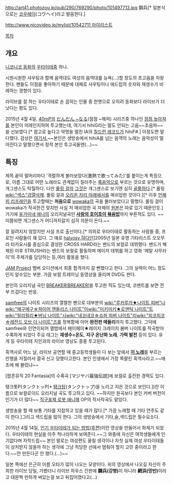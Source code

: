 http://art41.photozou.jp/pub/290/769290/photo/101497713.jpg
鋼兵[* 일본식으로는 [[코우헤이]](コウヘイ)라고 발음한다.]

[[http://www.nicovideo.jp/mylist/10542711 마이리스트]]

[[목차]]

== 개요 ==
[[니코니코 동화]]의 [[우타이테]]중 하나.

시원시원한 샤우팅과 함께 음역대도 여성의 음역대를 능욕(…)할 정도의 초고음을 자랑한다. 팬들도 이점을 좋아하기 때문에 대체로 샤우팅이나 애드립의 숫자와 재생수가 비례하는 경향이 있다.

라이브를 잘 하는 우타이테로 손 꼽히는 인물 중 한명으로 오히려 동화보다 라이브가 더 낫다는 평도 있다.

2015년 4월 4일, [[40mP]]의 [[だんだん ~なる]](점점 ~해져) 시리즈중 하나인 [[점점 높아져]]를 본인이 어레인지하여 투고했는데, 여기서 hihiG라는 말도 안되는 고음~~초음파~~을 선보였다.[* 참고로 높다고 악명을 떨친 IA의 [[칠드런 레코드]]가 hihiF#.] 이정도면 말 다했다. 감상은 [http://www.nicovideo.jp/watch/sm25952037 여기서.]~~본인은 생방송에서 hihiA를 넘는 음역의 노래는 음악성이 떨어진다고 말했으면서 정작 본인 투고곡들엔(...)~~
== 특징 ==
제목 끝의 말머리마다 '격렬하게 불러보았다(激熱で歌ってみた)'를 붙이는게 특징으로, 이름 그대로 어떤 노래라도 관계없이 질러주는 [[록]]음악으로 부르는 것으로 유명하며, 개그센스도 탁월하다. 다만 [[롤링 걸]]의 [http://heartbrea.kr/index.php?document_srl=3255665 그것]은 개그센스로 보기엔 심히 [[골룸]]하다.[* 롤링[[wiki:"섹스"검열삭제]]. 롤링 걸과 [[오리온 자리 아래에서]]를 매쉬업한 것이다.][* 이후 [[언해피 리프레인]]을 투고할때는 '''처음으로''' [[wowaka]]의 곡을 불러보았다고 말했다. 롤링 걸이 wowaka가 작곡한건 맞지만 사실 저 매쉬업한 곡 자체의 [http://www.nicovideo.jp/watch/sm12299590 원본]은 따로 있기 때문인듯.] 거기에 [[유가미네 에나]]의 오리지널곡인 '''[http://www.nicovideo.jp/watch/sm8684743 사랑의 호이호이 볶음밥]'''까지 부른적도 있다. ~~이쯤되면 개그센스가 어디까지갈지 심히 의문이 든다.~~

잘 알려지지 않았지만 사실 프로 출신이다.[* 의외로 우타이테로 활동하는 사람들 중, 프로인 사람들이 꽤 있다. 그 예로 [[halyosy]],[[햐다인]]]2005년 일본 유명 기타리스트 오오무라 타카요시를 중심으로 결성한 CROSS HARD라는 밴드의 보컬로 데뷔했다. 밴드가 해체된 이후 STRUSH라는 밴드의 보컬로 활동하며 메이저 데뷔를 하고 영화 '메탈 사무라이'의 주제가를 담당하는 등,여러 활동을 했다.

[[JAM Project]] 멤버 오디션에서 최종 합격까지 갈 뻔했다고 한다. 그의 실력이 어느 정도인지 알수있는 부분. 가끔 보컬 트레이닝 동영상을 올리며 DVD도 판다.

본인의 오리지널 곡인 [http://www.nicovideo.jp/watch/sm12955978 BREAKER!BREAKER!]을 투고한 적도 있는데, 코멘트를 보면 전부 뜨겁다는 반응.

[[samfree]]의 나이트 시리즈의 열렬한 팬으로 대부분의 [[wiki:"루카루카★나이트 피버"나]][[wiki:"메구메구☆파이어 엔들리스 나이트"이]][[wiki:"미키미키★로맨틱 나이트"트]] [[wiki:"릴리릴리★버닝 나이트"시]][[wiki:"네코네코☆슈퍼 피버 나이트"리]][[wiki:"피코피코☆레전드 오브 더 나이트"즈]]를 정복함에 이어 '''완전판 메들리'''까지 투고했다. 그덕에 samfree와 인연이되어 앨범에서 헤이헤이★레이지 크레이지 봄버 나이트를 작곡받아 수록하게 되었다 주요 태그는 '''재생수=온도''', '''지구 온난화 노래''', '''가력 발전''' 등이 있다. 유게 등 우타이테 지인과의 라이브 영상도 종종 투고된다. 

흑역사로 어느 날, 라이브 공연할 때 중고등학생들이 다 보는 앞에서 '''[http://www.nicovideo.jp/watch/sm11186160 이 노래]'''를 부르는 만행을 저질러서 결국 신고 당했다고한다. 본인 인생에서 가장 쪽팔린 흑역사라고.~~애초에 왜 불렀냐~~

[팝픈뮤직 20 Fantasia]의 수록곡 [マジヤバ最強伝説]에 보컬로 출전한 경력도 있다.

탱크톳P(タンクトッP[* [[탱크탑]](タンクトップ)을 노리고 지은 것으로 보인다.])란 이름으로 보컬로이드 오리지널 곡도 투고하고 있다. ~~하지만 원곡보다 본인 커버 버전이 인기가 더 많다~~ [[직구표제 로봇 애니메]] OP의 작사작곡도 맡았다.

생방송을 할 때 보통 기타를 지참하고 있을 때가 많다.[* 가끔 노래할 때 기타 연주도 같이 한다.]그리고 섹드립을 많이 한다. 그의 생방송에서 기타,술,섹드립은 필수요소다.

2015년 4월 14일, [http://www.nicovideo.jp./watch/sm25983440 인기 우타이테가 되는 방법][http://www.nicovideo.jp/watch/sm26027483 (후편)]이란 영상을 만들어서 화제가 되었다. 우타이테의 현실을 아주 적나라하게 보여준다.~~그 와중에 자신은 여학생들에게 인기없다며 자학드립~~ 본인 말로는 여성편도 올릴 생각이나 자칫 실제 여성 우타이테들이 상처받지 않을까 하는 생각에 그냥 적당한 선에서 멈춰야 할지 고민 중이라고 한다.~~안 만든다곤 안 했다.(...)~~

일본 쪽에선 은근히 이름 오타가 많이 나오는 모양이다. 위의 영상에서 나오길 자신이 주최한 라이브 당일, 가봤더니 라이브 하우스 간판에 '''鋼兵(강병)'''이 아니라 '''網浜(망빈)'''이라고 대문짝 만하게 써있는걸 보고 뒤집어졌다고(...)
